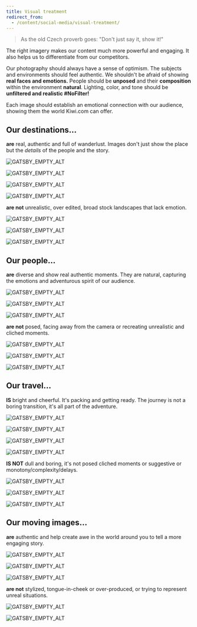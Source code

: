 ```yaml
---
title: Visual treatment
redirect_from:
  - /content/social-media/visual-treatment/
---
```




> As the old Czech proverb goes: "Don't just say it, show it!"

The right imagery makes our content much more powerful and engaging.
It also helps us to differentiate from our competitors.

Our photography should always have a sense of optimism.
The subjects and environments should feel authentic.
We shouldn't be afraid of showing **real faces and emotions.**
People should be **unposed** and their **composition** within the environment **natural**.
Lighting, color, and tone should be **unfiltered and realistic \#NoFilter!**

Each image should establish an emotional connection with our audience,
showing them the world Kiwi.com can offer.

<!-- eslint-disable -->

## Our destinations...

<!-- eslint-enable -->

**are** real, authentic and full of wanderlust.
Images don't just show the place but the _details_ of the people and the story.

<Grid columns="200px 200px 296px;" rows="minmax(100px, auto) minmax(100px, auto);" gap="10px;">

<ImageInGrid column="1 / 3" row="1">

![GATSBY_EMPTY_ALT](../../../../../images/social-media/destination-island.png)

</ImageInGrid>

<ImageInGrid column="3 / 3" row="1 / 3">

![GATSBY_EMPTY_ALT](../../../../../images/social-media/destination-hiker.png)

</ImageInGrid>

<ImageInGrid column="1" row="2">

![GATSBY_EMPTY_ALT](../../../../../images/social-media/destination-shoes.png)

</ImageInGrid>

<ImageInGrid column="2" row="2">

![GATSBY_EMPTY_ALT](../../../../../images/social-media/destination-clotheslines.png)

</ImageInGrid>

</Grid>

**are not** unrealistic, over edited, broad stock landscapes that lack emotion.

<Grid columns="360px 360px;" gap="10px;" rows="minmax(100px, auto) minmax(100px, auto);">

<ImageInGrid column="1 / 3" row="1">

![GATSBY_EMPTY_ALT](../../../../../images/social-media/destination-sunset.png)

</ImageInGrid>

<ImageInGrid column="1" row="2">

![GATSBY_EMPTY_ALT](../../../../../images/social-media/destination-green.png)

</ImageInGrid>

<ImageInGrid column="2" row="2">

![GATSBY_EMPTY_ALT](../../../../../images/social-media/destination-glare.png)

</ImageInGrid>

</Grid>

<!-- eslint-disable -->

## Our people...

<!-- eslint-enable -->

**are** diverse and show real authentic moments.
They are natural, capturing the emotions and adventurous spirit of our audience.

<Grid columns="360px 360px;" gap="10px;" rows="minmax(100px, auto) minmax(100px, auto);">

<ImageInGrid column="1 / 3" row="1">

![GATSBY_EMPTY_ALT](../../../../../images/social-media/people-boat.png)

</ImageInGrid>

<ImageInGrid column="1" row="2">

![GATSBY_EMPTY_ALT](../../../../../images/social-media/people-sunglasses.png)

</ImageInGrid>

<ImageInGrid column="2" row="2">

![GATSBY_EMPTY_ALT](../../../../../images/social-media/people-smile.png)

</ImageInGrid>

</Grid>

**are not** posed, facing away from the camera or recreating unrealistic and cliched moments.

<Grid columns="420px 276px;" gap="10px;" rows="minmax(100px, auto) minmax(100px, auto);">

<ImageInGrid column="1" row="1">

![GATSBY_EMPTY_ALT](../../../../../images/social-media/people-hat.png)

</ImageInGrid>

<ImageInGrid column="2" row="1 / 3">

![GATSBY_EMPTY_ALT](../../../../../images/social-media/people-forest.png)

</ImageInGrid>

<ImageInGrid column="1" row="2">

![GATSBY_EMPTY_ALT](../../../../../images/social-media/people-cliff.png)

</ImageInGrid>

</Grid>

<!-- eslint-disable -->

## Our travel...

<!-- eslint-enable -->

**IS** bright and cheerful.
It's packing and getting ready.
The journey is not a boring transition, it's all part of the adventure.

<Grid columns="260px 300px;" gap="10px;" rows="170px 10px 200px;">

<ImageInGrid column="1" row="1">

![GATSBY_EMPTY_ALT](../../../../../images/social-media/travel-plane.png)

</ImageInGrid>

<ImageInGrid column="2" row="1">

![GATSBY_EMPTY_ALT](../../../../../images/social-media/travel-packing.png)

</ImageInGrid>

<ImageInGrid column="1" row="3">

![GATSBY_EMPTY_ALT](../../../../../images/social-media/travel-rest.png)

</ImageInGrid>

<ImageInGrid column="2" row="2">

![GATSBY_EMPTY_ALT](../../../../../images/social-media/travel-beach-cab.png)

</ImageInGrid>

</Grid>

**IS NOT** dull and boring, it's not posed cliched moments
or suggestive or monotony/complexity/delays.

<Grid columns="430px 290px;" gap="10px;" rows=" minmax(100px, auto);">

<ImageInGrid column="1 / 3" row="1">

![GATSBY_EMPTY_ALT](../../../../../images/social-media/travel-plane-rows.png)

</ImageInGrid>

<ImageInGrid column="1" row="2">

![GATSBY_EMPTY_ALT](../../../../../images/social-media/travel-map.png)

</ImageInGrid>

<ImageInGrid column="2" row="2">

![GATSBY_EMPTY_ALT](../../../../../images/social-media/travel-too-much-baggage.png)

</ImageInGrid>

</Grid>

<!-- eslint-disable -->

## Our moving images...

<!-- eslint-enable -->

**are** authentic and help create awe in the world around you to tell a more engaging story.

<Grid columns="210px 210px;" gap="10px;" rows=" minmax(100px, auto);">

<div style={{gridColumn: "1 / 3", gridRow: "1", width: "426.43px", height: "137.74px", overflow: "hidden", display: "inline-block"}}>

![GATSBY_EMPTY_ALT](../../../../../images/social-media/movie-food-cart.gif)

</div>

<div style={{gridColumn: "1", gridRow: "2", width: "208.79px", height: "146.46px", overflow: "hidden", display: "inline-block"}}>

<div style={{width: "314.77px", height: "177.05px"}}>

![GATSBY_EMPTY_ALT](../../../../../images/social-media/movie-stairs.gif)

</div>

</div>

<div style={{gridColumn: "2", gridRow: "2", width: "205.01px", height: "146.46px", overflow: "hidden", display: "inline-block"}}>

<div style={{width: "314.77px", height: "177.05px"}} >

![GATSBY_EMPTY_ALT](../../../../../images/social-media/movie-big-ben.gif)

</div>

</div>

</Grid>

**are not** stylized, tongue-in-cheek or over-produced,
or trying to represent unreal situations.

<Grid columns="202px 202px;" gap="10px;" rows=" minmax(100px, auto);">

<div style={{gridColumn: "1", gridRow: "1", width: "201.13px", height: "146.46px", overflow: "hidden", display: "inline-block", border: "2px solid #ea1347"}}>

<div style={{width: "228.39px", height: "152.27px"}}>

![GATSBY_EMPTY_ALT](../../../../../images/social-media/movie-photo.gif)

</div>

</div>

<div style={{gridColumn: "2", gridRow: "1 / 3", width: "171.37px", height: "304.66px", overflow: "hidden", display: "inline-block", border: "2px solid #ea1347"}}>

<div style={{width: "171.37px", height: "304.66px"}}>

![GATSBY_EMPTY_ALT](../../../../../images/social-media/movie-sun-ocean.gif)

</div>

</div>

<div
  style={{
    border: "2px solid #ea1347",
    backgroundImage: "url(/social-media/movie-sunglasses.gif)",
    backgroundSize: "415px",
    width: "201.13px",
    height: "146.46px",
    backgroundPosition: "top -36px left -213.73px",
  }}
/>

</Grid>
